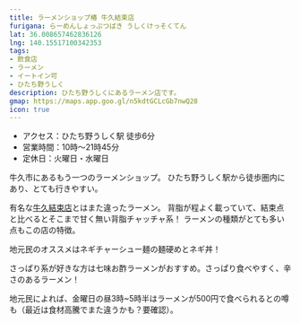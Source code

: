 ```yaml
---
title: ラーメンショップ椿 牛久結束店
furigana: らーめんしょっぷつばき うしくけっそくてん
lat: 36.008657462836126
lng: 140.15517100342353
tags:
- 飲食店
- ラーメン
- イートイン可
- ひたち野うしく
description: ひたち野うしくにあるラーメン店です。
gmap: https://maps.app.goo.gl/n5kdtGCLcGb7nwQ28
icon: true
---
```


<LinkedImage
  basename="hamyu044/ramen_shop_tsubaki-sign2"
/>

- アクセス：ひたち野うしく駅 徒歩6分
- 営業時間：10時～21時45分
- 定休日：火曜日・水曜日

牛久市にあるもう一つのラーメンショップ。
ひたち野うしく駅から徒歩圏内にあり、とても行きやすい。

有名な[牛久結束店](/spot_note/ramen_shop)とはまた違ったラーメン。
背脂が程よく載っていて、結束点と比べるとそこまで甘く無い背脂チャッチャ系！
ラーメンの種類がとても多い点もこの店の特徴。

地元民のオススメはネギチャーシュー麺の麺硬めとネギ丼！

さっぱり系が好きな方は七味お酢ラーメンがおすすめ。さっぱり食べやすく、辛さのあるラーメン！

地元民によれば、金曜日の昼3時~5時半はラーメンが500円で食べられるとの噂も（最近は食材高騰でまた違うかも？要確認）。

<LinkedImage
  basename="hamyu044/ramen_shop_tsubaki-menu"
/>

<LinkedImage
  basename="aqours_forever_/ramen-shop-tsubaki_menu-1"
/>

<LinkedImage
  basename="aqours_forever_/ramen-shop-tsubaki_menu-2"
/>

